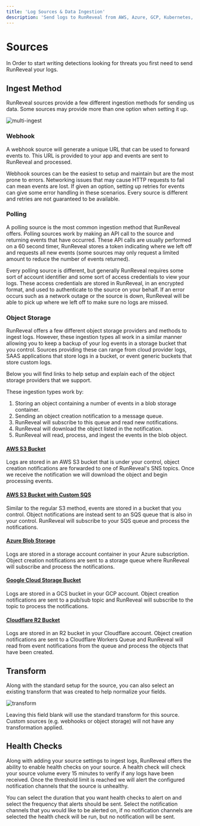 ```yaml
---
title: 'Log Sources & Data Ingestion'
description: 'Send logs to RunReveal from AWS, Azure, GCP, Kubernetes, and 50+ security tools. Configure webhooks, polling sources, and object storage for comprehensive log collection.'
---
```


# Sources

In Order to start writing detections looking for threats you first need to send RunReveal your logs.

## Ingest Method

RunReveal sources provide a few different ingestion methods for sending us data. Some sources may provide more than one option when setting it up.

![multi-ingest](/sources/multi-ingest.png)

### Webhook

A webhook source will generate a unique URL that can be used to forward events to. This URL is provided to your app and events are sent to RunReveal and processed.

Webhook sources can be the easiest to setup and maintain but are the most prone to errors.
Networking issues that may cause HTTP requests to fail can mean events are lost.
If given an option, setting up retries for events can give some error handling in these scenarios.
Every source is different and retries are not guaranteed to be available.

### Polling

A polling source is the most common ingestion method that RunReveal offers. Polling sources work by making an API call to the source
and returning events that have occurred.
These API calls are usually performed on a 60 second timer, RunReveal stores a token indicating where we left off and requests all new events (some sources may only request a limited amount to reduce the number of events returned).

Every polling source is different, but generally RunReveal requires some sort of account identifier and some sort of access credentials to view your logs.
These access credentials are stored in RunReveal, in an encrypted format, and used to authenticate to the source on your behalf.
If an error occurs such as a network outage or the source is down, RunReveal will be able to pick up where we left off to make sure no logs are missed.

### Object Storage

RunReveal offers a few different object storage providers and methods to ingest logs. However, these ingestion types all work in a similar manner allowing you to keep a backup of your log events in a storage bucket that you control.
Sources providing these can range from cloud provider logs, SAAS applications that store logs in a bucket, or event generic buckets that store custom logs.

Below you will find links to help setup and explain each of the object storage providers that we support.

These ingestion types work by:
1. Storing an object containing a number of events in a blob storage container.
2. Sending an object creation notification to a message queue.
3. RunReveal will subscribe to this queue and read new notifications.
4. RunReveal will download the object listed in the notification.
5. RunReveal will read, process, and ingest the events in the blob object.

#### [AWS S3 Bucket](sources/object-storage/s3)

Logs are stored in an AWS S3 bucket that is under your control,
object creation notifications are forwarded to one of RunReveal's SNS topics.
Once we receive the notification we will download the object and begin processing events.

#### [AWS S3 Bucket with Custom SQS](sources/object-storage/external-s3)

Similar to the regular S3 method, events are stored in a bucket that you control.
Object notifications are instead sent to an SQS queue that is also in your control.
RunReveal will subscribe to your SQS queue and process the notifications.

#### [Azure Blob Storage](sources/object-storage/azure)

Logs are stored in a storage account container in your Azure subscription.
Object creation notifications are sent to a storage queue where RunReveal will subscribe and process the notifications.

#### [Google Cloud Storage Bucket](sources/object-storage/gcs)

Logs are stored in a GCS bucket in your GCP account.
Object creation notifications are sent to a pub/sub topic and RunReveal will subscribe to the topic to process the notifications.

#### [Cloudflare R2 Bucket](sources/object-storage/r2)

Logs are stored in an R2 bucket in your Cloudflare account.
Object creation notifications are sent to a Cloudflare Workers Queue and RunReveal will read from event notifications from the queue
and process the objects that have been created.

## Transform

Along with the standard setup for the source, you can also select an existing transform that was created to help normalize your fields. 

![transform](/transform-source.png)

Leaving this field blank will use the standard transform for this source. Custom sources (e.g. webhooks or object storage) will not have any transformation applied.

## Health Checks

Along with adding your source settings to ingest logs, RunReveal offers the ability to enable health checks on your source.
A health check will check your source volume every 15 minutes to verify if any logs have been received.
Once the threshold limit is reached we will alert the configured notification channels that the source is unhealthy.

You can select the duration that you want health checks to alert on and select the frequency that alerts should be sent.
Select the notification channels that you would like to be alerted on, if no notification channels are selected the health check will be run, but no notification will be sent.